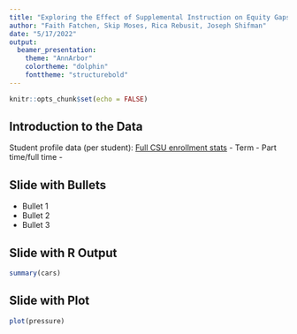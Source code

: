 ```yaml
---
title: "Exploring the Effect of Supplemental Instruction on Equity Gaps"
author: "Faith Fatchen, Skip Moses, Rica Rebusit, Joseph Shifman"
date: "5/17/2022"
output: 
  beamer_presentation:
    theme: "AnnArbor"
    colortheme: "dolphin"
    fonttheme: "structurebold"
---
```


```r
knitr::opts_chunk$set(echo = FALSE)
```

## Introduction to the Data

Student profile data (per student):
[Full CSU enrollment stats](https://www.calstate.edu/data-center/institutional-research-analyses/Pages/enrollment.aspx)
- Term
- Part time/full time
- 

## Slide with Bullets

- Bullet 1
- Bullet 2
- Bullet 3

## Slide with R Output

```r
summary(cars)
```

## Slide with Plot

```r
plot(pressure)
```

